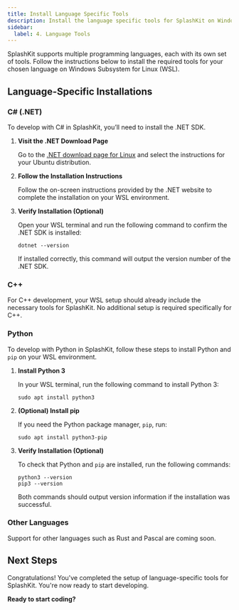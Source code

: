 ```yaml
---
title: Install Language Specific Tools
description: Install the language specific tools for SplashKit on Windows (WSL).
sidebar:
  label: 4. Language Tools
---
```



SplashKit supports multiple programming languages, each with its own set of tools. Follow the instructions below to install the required tools for your chosen language on Windows Subsystem for Linux (WSL).

## Language-Specific Installations

### C# (.NET)

To develop with C# in SplashKit, you’ll need to install the .NET SDK.

<Steps>

1. **Visit the .NET Download Page**  

   Go to the [.NET download page for Linux](https://dotnet.microsoft.com/en-us/download?initial-os=linux) and select the instructions for your Ubuntu distribution.

2. **Follow the Installation Instructions**  

   Follow the on-screen instructions provided by the .NET website to complete the installation on your WSL environment.

3. **Verify Installation (Optional)**

   Open your WSL terminal and run the following command to confirm the .NET SDK is installed:

    ```shell
    dotnet --version
    ```

   If installed correctly, this command will output the version number of the .NET SDK.

</Steps>

### C++

For C++ development, your WSL setup should already include the necessary tools for SplashKit. No additional setup is required specifically for C++.

### Python

To develop with Python in SplashKit, follow these steps to install Python and `pip` on your WSL environment.

<Steps>

1. **Install Python 3**  

   In your WSL terminal, run the following command to install Python 3:

    ```shell
    sudo apt install python3
    ```

2. **(Optional) Install pip**  

   If you need the Python package manager, `pip`, run:

    ```shell
    sudo apt install python3-pip
    ```

3. **Verify Installation (Optional)**  

   To check that Python and `pip` are installed, run the following commands:

    ```shell
    python3 --version
    pip3 --version
    ```

   Both commands should output version information if the installation was successful.

</Steps>

### Other Languages

Support for other languages such as Rust and Pascal are coming soon.

## Next Steps

Congratulations! You've completed the setup of language-specific tools for SplashKit. You're now ready to start developing.

**Ready to start coding?**  
